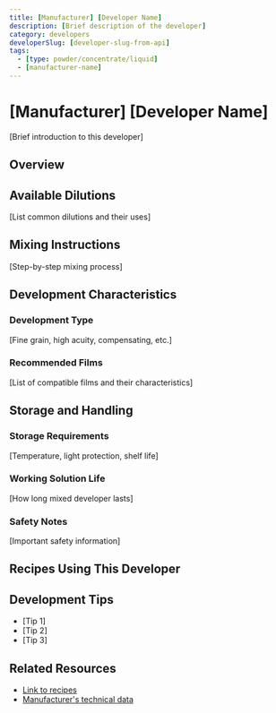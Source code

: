 ```yaml
---
title: [Manufacturer] [Developer Name]
description: [Brief description of the developer]
category: developers
developerSlug: [developer-slug-from-api]
tags:
  - [type: powder/concentrate/liquid]
  - [manufacturer-name]
---
```


# [Manufacturer] [Developer Name]

[Brief introduction to this developer]

## Overview

<DeveloperCard developerSlug="[developer-slug-from-api]" />

## Available Dilutions

[List common dilutions and their uses]

## Mixing Instructions

[Step-by-step mixing process]

## Development Characteristics

### Development Type

[Fine grain, high acuity, compensating, etc.]

### Recommended Films

[List of compatible films and their characteristics]

## Storage and Handling

### Storage Requirements

[Temperature, light protection, shelf life]

### Working Solution Life

[How long mixed developer lasts]

### Safety Notes

[Important safety information]

## Recipes Using This Developer

<RecipeTable developer="[developer-slug-from-api]" />

## Development Tips

- [Tip 1]
- [Tip 2]
- [Tip 3]

## Related Resources

- [Link to recipes](/development?developer=[developer-slug])
- [Manufacturer's technical data](https://example.com)
